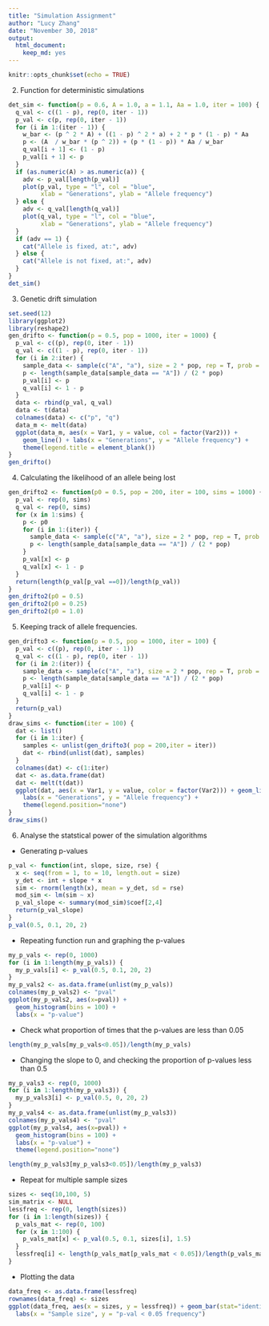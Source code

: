```yaml
---
title: "Simulation Assignment"
author: "Lucy Zhang"
date: "November 30, 2018"
output: 
  html_document:
    keep_md: yes
---
```


```r
knitr::opts_chunk$set(echo = TRUE)
```

2. Function for deterministic simulations

```r
det_sim <- function(p = 0.6, A = 1.0, a = 1.1, Aa = 1.0, iter = 100) {
  q_val <- c((1 - p), rep(0, iter - 1))
  p_val <- c(p, rep(0, iter - 1))
  for (i in 1:(iter - 1)) {
    w_bar <- (p ^ 2 * A) + ((1 - p) ^ 2 * a) + 2 * p * (1 - p) * Aa
    p <- (A  / w_bar * (p ^ 2)) + (p * (1 - p)) * Aa / w_bar
    q_val[i + 1] <- (1 - p)
    p_val[i + 1] <- p
  }
  if (as.numeric(A) > as.numeric(a)) {
    adv <- p_val[length(p_val)]
    plot(p_val, type = "l", col = "blue", 
         xlab = "Generations", ylab = "Allele frequency")
  } else {
    adv <- q_val[length(q_val)]
    plot(q_val, type = "l", col = "blue", 
         xlab = "Generations", ylab = "Allele frequency")
  }
  if (adv == 1) {
    cat("Allele is fixed, at:", adv)
  } else {
    cat("Allele is not fixed, at:", adv)
  }
}
det_sim()
```

3. Genetic drift simulation

```r
set.seed(12)
library(ggplot2)
library(reshape2)
gen_drifto <- function(p = 0.5, pop = 1000, iter = 1000) {
  p_val <- c((p), rep(0, iter - 1))
  q_val <- c((1 - p), rep(0, iter - 1))
  for (i in 2:iter) {
    sample_data <- sample(c("A", "a"), size = 2 * pop, rep = T, prob = c(p, 1 - p))
    p <- length(sample_data[sample_data == "A"]) / (2 * pop)
    p_val[i] <- p
    q_val[i] <- 1 - p
  }
  data <- rbind(p_val, q_val)
  data <- t(data)
  colnames(data) <- c("p", "q")
  data_m <- melt(data)
  ggplot(data_m, aes(x = Var1, y = value, col = factor(Var2))) +
    geom_line() + labs(x = "Generations", y = "Allele frequency") +
    theme(legend.title = element_blank())
}
gen_drifto()
```

4. Calculating the likelihood of an allele being lost

```r
gen_drifto2 <- function(p0 = 0.5, pop = 200, iter = 100, sims = 1000) {
  p_val <- rep(0, sims)
  q_val <- rep(0, sims)
  for (x in 1:sims) {
    p <- p0
    for (i in 1:(iter)) {
      sample_data <- sample(c("A", "a"), size = 2 * pop, rep = T, prob = c(p, 1 - p))
      p <- length(sample_data[sample_data == "A"]) / (2 * pop)
    }
    p_val[x] <- p
    q_val[x] <- 1 - p
  }
  return(length(p_val[p_val ==0])/length(p_val))
}
gen_drifto2(p0 = 0.5)
gen_drifto2(p0 = 0.25)
gen_drifto2(p0 = 1.0)
```

5. Keeping track of allele frequencies.

```r
gen_drifto3 <- function(p = 0.5, pop = 1000, iter = 100) {
  p_val <- c((p), rep(0, iter - 1))
  q_val <- c((1 - p), rep(0, iter - 1))
  for (i in 2:(iter)) {
    sample_data <- sample(c("A", "a"), size = 2 * pop, rep = T, prob = c(p, 1 - p))
    p <- length(sample_data[sample_data == "A"]) / (2 * pop)
    p_val[i] <- p
    q_val[i] <- 1 - p
  }
  return(p_val)
}
draw_sims <- function(iter = 100) {
  dat <- list()
  for (i in 1:iter) {
    samples <- unlist(gen_drifto3( pop = 200,iter = iter))
    dat <- rbind(unlist(dat), samples)
  }
  colnames(dat) <- c(1:iter)
  dat <- as.data.frame(dat)
  dat <- melt(t(dat))
  ggplot(dat, aes(x = Var1, y = value, color = factor(Var2))) + geom_line() +
    labs(x = "Generations", y = "Allele frequency") +
    theme(legend.position="none")
}
draw_sims()
```

6. Analyse the statstical power of the simulation algorithms
* Generating p-values
```r
p_val <- function(int, slope, size, rse) {
  x <- seq(from = 1, to = 10, length.out = size)
  y_det <- int + slope * x
  sim <- rnorm(length(x), mean = y_det, sd = rse)
  mod_sim <- lm(sim ~ x)
  p_val_slope <- summary(mod_sim)$coef[2,4]
  return(p_val_slope)
}
p_val(0.5, 0.1, 20, 2)
```

* Repeating function run and graphing the p-values

```r
my_p_vals <- rep(0, 1000)
for (i in 1:length(my_p_vals)) {
  my_p_vals[i] <- p_val(0.5, 0.1, 20, 2)
}
my_p_vals2 <- as.data.frame(unlist(my_p_vals))
colnames(my_p_vals2) <- "pval"
ggplot(my_p_vals2, aes(x=pval)) + 
  geom_histogram(bins = 100) +
  labs(x = "p-value") 

```

* Check what proportion of times that the p-values are less than 0.05

```r
length(my_p_vals[my_p_vals<0.05])/length(my_p_vals)
```

* Changing the slope to 0, and checking the proportion of p-values less than 0.5

```r
my_p_vals3 <- rep(0, 1000)
for (i in 1:length(my_p_vals3)) {
  my_p_vals3[i] <- p_val(0.5, 0, 20, 2)
}
my_p_vals4 <- as.data.frame(unlist(my_p_vals3))
colnames(my_p_vals4) <- "pval"
ggplot(my_p_vals4, aes(x=pval)) + 
  geom_histogram(bins = 100) + 
  labs(x = "p-value") +
  theme(legend.position="none")

length(my_p_vals3[my_p_vals3<0.05])/length(my_p_vals3)
```

* Repeat for multiple sample sizes

```r
sizes <- seq(10,100, 5)
sim_matrix <- NULL
lessfreq <- rep(0, length(sizes))
for (i in 1:length(sizes)) {
  p_vals_mat <- rep(0, 100)
  for (x in 1:100) {
    p_vals_mat[x] <- p_val(0.5, 0.1, sizes[i], 1.5)
  }
  lessfreq[i] <- length(p_vals_mat[p_vals_mat < 0.05])/length(p_vals_mat)
}
```

* Plotting the data

```r
data_freq <- as.data.frame(lessfreq)
rownames(data_freq) <- sizes
ggplot(data_freq, aes(x = sizes, y = lessfreq)) + geom_bar(stat="identity") +
  labs(x = "Sample size", y = "p-val < 0.05 frequency")
```